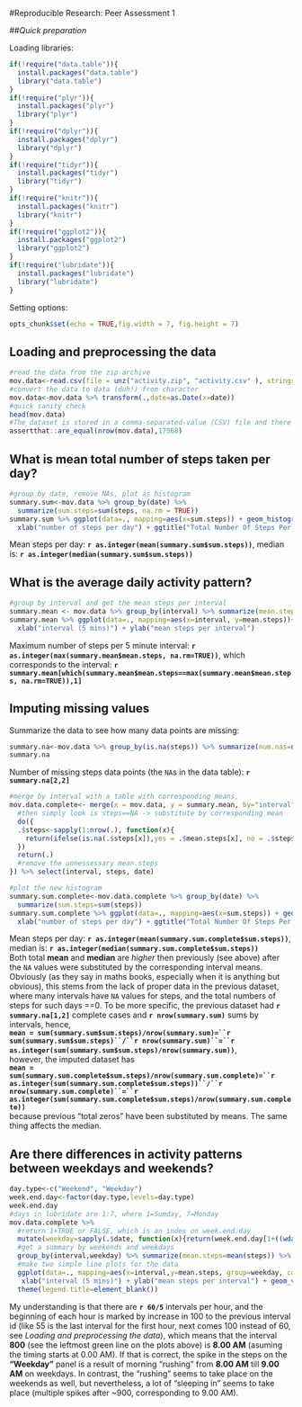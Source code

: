 #Reproducible Research: Peer Assessment 1

##*Quick preparation*

Loading libraries:

```r
if(!require("data.table")){
  install.packages("data.table")
  library("data.table")
}
if(!require("plyr")){
  install.packages("plyr")
  library("plyr")
}
if(!require("dplyr")){
  install.packages("dplyr")
  library("dplyr")
}
if(!require("tidyr")){
  install.packages("tidyr")
  library("tidyr")
}
if(!require("knitr")){
  install.packages("knitr")
  library("knitr")
}
if(!require("ggplot2")){
  install.packages("ggplot2")
  library("ggplot2")
}
if(!require("lubridate")){
  install.packages("lubridate")
  library("lubridate")
}
```

Setting options:

```r
opts_chunk$set(echo = TRUE,fig.width = 7, fig.height = 7)

```

## Loading and preprocessing the data

```r
#read the data from the zip archive
mov.data<-read.csv(file = unz("activity.zip", "activity.csv" ), stringsAsFactors = FALSE, header = TRUE)
#convert the data to data (duh!) from character
mov.data<-mov.data %>% transform(.,date=as.Date(x=date))
#quick sanity check
head(mov.data)
#The dataset is stored in a comma-separated-value (CSV) file and there are a total of 17,568 observations in this dataset.
assertthat::are_equal(nrow(mov.data),17568)
```


## What is mean total number of steps taken per day?

```r
#group by date, remove NAs, plot as histogram
summary.sum<-mov.data %>% group_by(date) %>% 
  summarize(sum.steps=sum(steps, na.rm = TRUE))
summary.sum %>% ggplot(data=., mapping=aes(x=sum.steps)) + geom_histogram(binwidth=1000, fill="steelblue", color="black") +
  xlab("number of steps per day") + ggtitle("Total Number Of Steps Per Day")
```

Mean steps per day: **`r as.integer(mean(summary.sum$sum.steps))`**, median is: **`r as.integer(median(summary.sum$sum.steps))`**

## What is the average daily activity pattern?

```r
#group by interval and get the mean steps per interval
summary.mean <- mov.data %>% group_by(interval) %>% summarize(mean.steps=mean(steps, na.rm = TRUE))
summary.mean %>% ggplot(data=., mapping=aes(x=interval, y=mean.steps))+geom_line(color="steelblue") +
  xlab("interval (5 mins)") + ylab("mean steps per interval")
```

Maximum number of steps per 5 minute interval: **`r as.integer(max(summary.mean$mean.steps, na.rm=TRUE))`**, which corresponds to the interval: **`r summary.mean[which(summary.mean$mean.steps==max(summary.mean$mean.steps, na.rm=TRUE)),1]`**

## Imputing missing values

Summarize the data to see how many data points are missing:

```r
summary.na<-mov.data %>% group_by(is.na(steps)) %>% summarize(num.nas=n())
summary.na
```

Number of missing steps data points (the `NA`s in the data table): **`r summary.na[2,2]`**

```r
#merge by interval with a table with corresponding means,
mov.data.complete<- merge(x = mov.data, y = summary.mean, by="interval") %>% 
  #then simply look is steps==NA -> substitute by corresponding mean
  do({
  .$steps<-sapply(1:nrow(.), function(x){
    return(ifelse(is.na(.$steps[x]),yes = .$mean.steps[x], no = .$steps[x]))
  })
  return(.)
  #remove the unnessessary mean.steps
}) %>% select(interval, steps, date)

#plot the new histogram
summary.sum.complete<-mov.data.complete %>% group_by(date) %>% 
  summarize(sum.steps=sum(steps))
summary.sum.complete %>% ggplot(data=., mapping=aes(x=sum.steps)) + geom_histogram(binwidth=1000, fill="steelblue", color="black") +
  xlab("number of steps per day") + ggtitle("Total Number Of Steps Per Day")
```

Mean steps per day: **`r as.integer(mean(summary.sum.complete$sum.steps))`**, median is: **`r as.integer(median(summary.sum.complete$sum.steps))`**  
Both total **mean** and **median** are *higher* then previously (see above) after the `NA` values were substituted by the corresponding interval means. Obviously (as they say in maths books, especially when it is anything but obvious), this stems from the lack of proper data in the previous dataset, where many intervals have `NA` values for steps, and the total numbers of steps for such days ==0. To be more specific, the previous dataset had **`r summary.na[1,2]`** complete cases and **`r nrow(summary.sum)`** sums by intervals, hence,  
**`mean = sum(summary.sum$sum.steps)/nrow(summary.sum)=``r sum(summary.sum$sum.steps)``/``r nrow(summary.sum)``=``r as.integer(sum(summary.sum$sum.steps)/nrow(summary.sum))`**,  
however, the imputed dataset has  
**`mean = sum(summary.sum.complete$sum.steps)/nrow(summary.sum.complete)=``r as.integer(sum(summary.sum.complete$sum.steps))``/``r nrow(summary.sum.complete)``=``r as.integer(sum(summary.sum.complete$sum.steps)/nrow(summary.sum.complete))`**  
because previous "total zeros" have been substituted by means. The same thing affects the median.

## Are there differences in activity patterns between weekdays and weekends?

```r
day.type<-c("Weekend", "Weekday")
week.end.day<-factor(day.type,levels=day.type)
week.end.day
#days in lubridate are 1:7, where 1=Sumday, 7=Monday
mov.data.complete %>% 
  #return 1+TRUE or FALSE, which is an index on week.end.day
  mutate(weekday=sapply(.$date, function(x){return(week.end.day[1+((wday(x)>1&&wday(x)<7))])})) %>%
  #get a summary by weekends and weekdays
  group_by(interval,weekday) %>% summarize(mean.steps=mean(steps)) %>%
  #make two simple line plots for the data
  ggplot(data=., mapping=aes(x=interval,y=mean.steps, group=weekday, color=weekday)) + geom_line() + facet_grid(weekday~.)+
   xlab("interval (5 mins)") + ylab("mean steps per interval") + geom_vline(x=800, color="steelblue", alpha=0.4) + geom_vline(x=900, color="steelblue", alpha=0.4) +
  theme(legend.title=element_blank())
```

My understanding is that there are **`r 60/5`** intervals per hour, and the beginning of each hour is marked by increase in 100 to the previous interval id (like 55 is the last interval for the first hour, next comes 100 instead of 60, see *Loading and preprocessing the data*), which means that the interval **800** (see the leftmost green line on the plots above) is **8.00 AM** (asuming the timing starts at 0.00 AM). If that is correct, the spike in the steps on the **"Weekday"** panel is a result of morning "rushing" from **8.00 AM** till **9.00 AM** on weekdays. In contrast, the "rushing" seems to take place on the weekends as well, but nevertheless, a lot of "sleeping in" seems to take place (multiple spikes after ~900, corresponding to 9.00 AM).
